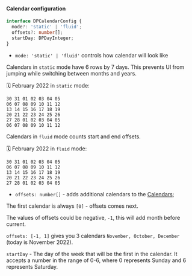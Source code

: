 #### Calendar configuration

```ts
interface DPCalendarConfig {
  mode?: 'static' | 'fluid';
  offsets?: number[];
  startDay: DPDayInteger;
}
```

- `mode: 'static' | 'fluid'` controls how calendar will look like

Calendars in `static` mode have 6 rows by 7 days. This prevents UI from jumping while switching between months and years.

🗓 February 2022 in `static` mode:

``` text
30 31 01 02 03 04 05
06 07 08 09 10 11 12
13 14 15 16 17 18 19
20 21 22 23 24 25 26
27 28 01 02 03 04 05
06 07 08 09 10 11 12
```

Calendars in `fluid` mode counts start and end offsets.

🗓 February 2022 in `fluid` mode:

``` text
30 31 01 02 03 04 05
06 07 08 09 10 11 12
13 14 15 16 17 18 19
20 21 22 23 24 25 26
27 28 01 02 03 04 05
```

- `offsets: number[]` - adds additional calendars to the [Calendars](/datepicker/state-data#calendars);

The first calendar is always `[0]` - offsets comes next.

The values of offsets could be negative, `-1`, this will add month before current.

`offsets: [-1, 1]` gives you 3 calendars `November, October, December` (today is November 2022).

`startDay` - The day of the week that will be the first in the calendar. It accepts a number in the range of 0-6, where 0 represents Sunday and 6 represents Saturday.
